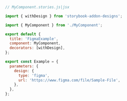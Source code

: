 ```js
// MyComponent.stories.js|jsx

import { withDesign } from 'storybook-addon-designs';

import { MyComponent } from './MyComponent';

export default {
  title: 'FigmaExample',
  component: MyComponent,
  decorators: [withDesign],
};

export const Example = {
  parameters: {
    design: {
      type: 'figma',
      url: 'https://www.figma.com/file/Sample-File',
    },
  },
};
```
